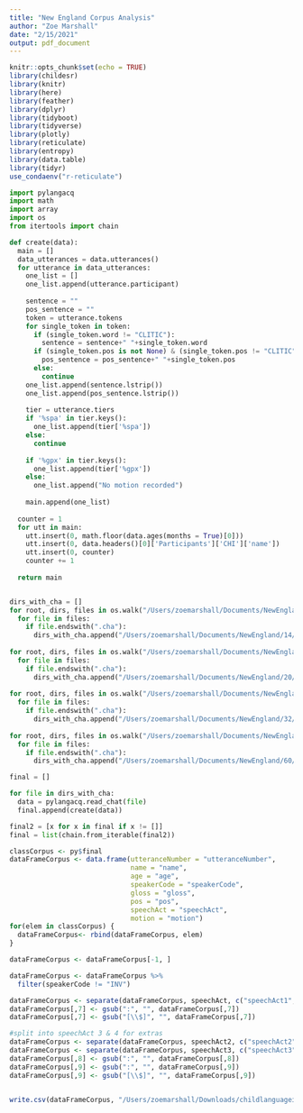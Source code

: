 ```yaml
---
title: "New England Corpus Analysis"
author: "Zoe Marshall"
date: "2/15/2021"
output: pdf_document
---
```


```r
knitr::opts_chunk$set(echo = TRUE)
library(childesr)
library(knitr)
library(here)
library(feather)
library(dplyr)
library(tidyboot)
library(tidyverse)
library(plotly)
library(reticulate)
library(entropy)
library(data.table)
library(tidyr)
use_condaenv("r-reticulate")
```

```python
import pylangacq
import math
import array
import os
from itertools import chain

def create(data):
  main = []
  data_utterances = data.utterances()
  for utterance in data_utterances:
    one_list = []
    one_list.append(utterance.participant)
  
    sentence = ""
    pos_sentence = ""
    token = utterance.tokens
    for single_token in token:
      if (single_token.word != "CLITIC"):
        sentence = sentence+" "+single_token.word
      if (single_token.pos is not None) & (single_token.pos != "CLITIC"):
        pos_sentence = pos_sentence+" "+single_token.pos
      else:
        continue
    one_list.append(sentence.lstrip())
    one_list.append(pos_sentence.lstrip())
  
    tier = utterance.tiers
    if '%spa' in tier.keys():
      one_list.append(tier['%spa'])
    else:
      continue
    
    if '%gpx' in tier.keys():
      one_list.append(tier['%gpx'])
    else:
      one_list.append("No motion recorded")
  
    main.append(one_list)
  
  counter = 1
  for utt in main:
    utt.insert(0, math.floor(data.ages(months = True)[0]))
    utt.insert(0, data.headers()[0]['Participants']['CHI']['name'])
    utt.insert(0, counter)
    counter += 1
    
  return main


dirs_with_cha = []
for root, dirs, files in os.walk("/Users/zoemarshall/Documents/NewEngland/14"):
  for file in files:
    if file.endswith(".cha"):
      dirs_with_cha.append("/Users/zoemarshall/Documents/NewEngland/14/"+file)
      
for root, dirs, files in os.walk("/Users/zoemarshall/Documents/NewEngland/20"):
  for file in files:
    if file.endswith(".cha"):
      dirs_with_cha.append("/Users/zoemarshall/Documents/NewEngland/20/"+file)
      
for root, dirs, files in os.walk("/Users/zoemarshall/Documents/NewEngland/32"):
  for file in files:
    if file.endswith(".cha"):
      dirs_with_cha.append("/Users/zoemarshall/Documents/NewEngland/32/"+file)
      
for root, dirs, files in os.walk("/Users/zoemarshall/Documents/NewEngland/60"):
  for file in files:
    if file.endswith(".cha"):
      dirs_with_cha.append("/Users/zoemarshall/Documents/NewEngland/60/"+file)

final = []

for file in dirs_with_cha:
  data = pylangacq.read_chat(file)
  final.append(create(data))

final2 = [x for x in final if x != []]
final = list(chain.from_iterable(final2))
```


```r
classCorpus <- py$final
dataFrameCorpus <- data.frame(utteranceNumber = "utteranceNumber",
                              name = "name",
                              age = "age",
                              speakerCode = "speakerCode",
                              gloss = "gloss",
                              pos = "pos",
                              speechAct = "speechAct",
                              motion = "motion")
for(elem in classCorpus) {
  dataFrameCorpus<- rbind(dataFrameCorpus, elem)
}

dataFrameCorpus <- dataFrameCorpus[-1, ]

dataFrameCorpus <- dataFrameCorpus %>%
  filter(speakerCode != "INV")

dataFrameCorpus <- separate(dataFrameCorpus, speechAct, c("speechAct1", "speechAct2"), 5)
dataFrameCorpus[,7] <- gsub(":", "", dataFrameCorpus[,7])
dataFrameCorpus[,7] <- gsub("[\\$]", "", dataFrameCorpus[,7])

#split into speechAct 3 & 4 for extras
dataFrameCorpus <- separate(dataFrameCorpus, speechAct2, c("speechAct2", "speechAct3"), 3)
dataFrameCorpus <- separate(dataFrameCorpus, speechAct3, c("speechAct3", "speechAct4"), 5)
dataFrameCorpus[,8] <- gsub(":", "", dataFrameCorpus[,8])
dataFrameCorpus[,9] <- gsub(":", "", dataFrameCorpus[,9])
dataFrameCorpus[,9] <- gsub("[\\$]", "", dataFrameCorpus[,9])


write.csv(dataFrameCorpus, "/Users/zoemarshall/Downloads/childlanguageinfo/data/newEnglandSpeechActs.csv")
```
